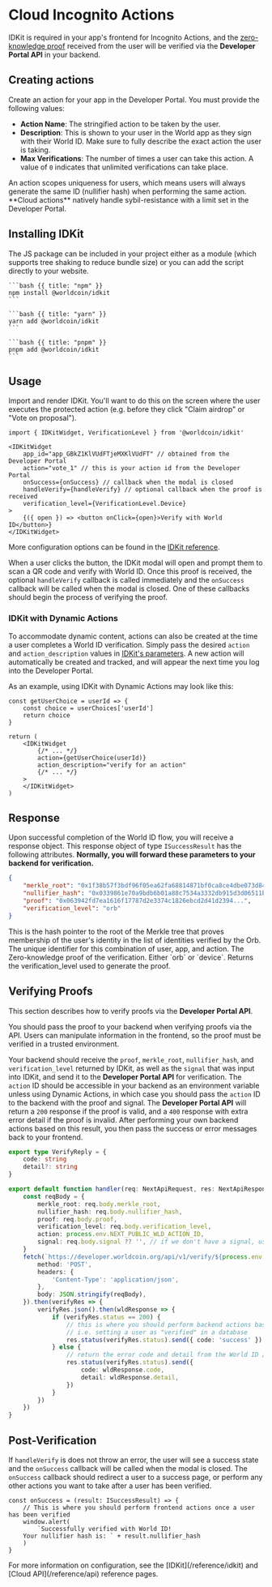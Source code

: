 # Cloud Incognito Actions

IDKit is required in your app's frontend for Incognito Actions, and the [zero-knowledge proof](/concepts#vocabulary) received from the user will be verified via the **Developer Portal API** in your backend.

## Creating actions

Create an action for your app in the Developer Portal. You must provide the following values:

-   **Action Name**: The stringified action to be taken by the user.
-   **Description**: This is shown to your user in the World app as they sign with their World ID. Make sure to fully describe the exact action the user is taking.
-   **Max Verifications**: The number of times a user can take this action. A value of `0` indicates that unlimited verifications can take place.

<Note>
	An action scopes uniqueness for users, which means users will always generate the same ID (nullifier hash) when
	performing the same action. **Cloud actions** natively handle sybil-resistance with a limit set in the Developer
	Portal.
</Note>

## Installing IDKit

The JS package can be included in your project either as a module (which supports tree shaking to reduce bundle size) or you can add the script directly to your website.

<CodeGroup title="Install IDKit">

    ```bash {{ title: "npm" }}
    npm install @worldcoin/idkit
    ```

    ```bash {{ title: "yarn" }}
    yarn add @worldcoin/idkit
    ```

    ```bash {{ title: "pnpm" }}
    pnpm add @worldcoin/idkit
    ```

</CodeGroup>

## Usage

Import and render IDKit. You'll want to do this on the screen where the user executes the protected action (e.g. before they click "Claim airdrop" or "Vote on proposal").

```tsx
import { IDKitWidget, VerificationLevel } from '@worldcoin/idkit'

<IDKitWidget
	app_id="app_GBkZ1KlVUdFTjeMXKlVUdFT" // obtained from the Developer Portal
	action="vote_1" // this is your action id from the Developer Portal
	onSuccess={onSuccess} // callback when the modal is closed
	handleVerify={handleVerify} // optional callback when the proof is received
	verification_level={VerificationLevel.Device}
>
	{({ open }) => <button onClick={open}>Verify with World ID</button>}
</IDKitWidget>
```

More configuration options can be found in the [IDKit reference](/reference/idkit).

When a user clicks the button, the IDKit modal will open and prompt them to scan a QR code and verify with World ID. Once this proof is received, the optional `handleVerify` callback is called immediately and the `onSuccess` callback will be called when the modal is closed.
One of these callbacks should begin the process of verifying the proof.

### IDKit with Dynamic Actions

To accommodate dynamic content, actions can also be created at the time a user completes a World ID verification. Simply pass the desired `action` and `action_description` values in [IDKit's parameters](/reference/idkit#parameters). A new action will automatically be created and tracked, and will appear the next time you log into the Developer Portal.

As an example, using IDKit with Dynamic Actions may look like this:

```tsx
const getUserChoice = userId => {
	const choice = userChoices['userId']
	return choice
}

return (
    <IDKitWidget
        {/* ... */}
        action={getUserChoice(userId)}
        action_description="verify for an action"
        {/* ... */}
    >
    </IDKitWidget>
)
```

## Response

Upon successful completion of the World ID flow, you will receive a response object. This response object of type `ISuccessResult` has the following attributes. **Normally, you will forward these parameters to your backend for verification.**

```json {{ title: 'ISuccessResult' }}
{
	"merkle_root": "0x1f38b57f3bdf96f05ea62fa68814871bf0ca8ce4dbe073d8497d5a6b0a53e5e0",
	"nullifier_hash": "0x0339861e70a9bdb6b01a88c7534a3332db915d3d06511b79a5724221a6958fbe",
	"proof": "0x063942fd7ea1616f17787d2e3374c1826ebcd2d41d2394...",
	"verification_level": "orb"
}
```

<Properties>
	<Property name="merkle_root" type="string">
		This is the hash pointer to the root of the Merkle tree that proves membership of the user's identity in the
		list of identities verified by the Orb.
	</Property>
	<Property name="nullifier_hash" type="string">
		The unique identifier for this combination of user, app, and action.
	</Property>
	<Property name="proof" type="string">
		The Zero-knowledge proof of the verification.
	</Property>
	<Property name="verification_level" type='"orb" | "device"'>
		Either `orb` or `device`. Returns the verification_level used to generate the proof.
	</Property>
</Properties>

## Verifying Proofs

This section describes how to verify proofs via the **Developer Portal API**.

<Note type="warning">
	You should pass the proof to your backend when verifying proofs via the API. Users can manipulate information in the
	frontend, so the proof must be verified in a trusted environment.
</Note>

Your backend should receive the `proof`, `merkle_root`, `nullifier_hash`, and `verification_level` returned by IDKit, as well as the `signal` that was input into IDKit, and send it to the **Developer Portal API** for verification.
The `action` ID should be accessible in your backend as an environment variable unless using Dynamic Actions, in which case you should pass the `action` ID to the backend with the proof and signal.
The **Developer Portal API** will return a `200` response if the proof is valid, and a `400` response with extra error detail if the proof is invalid.
After performing your own backend actions based on this result, you then pass the success or error messages back to your frontend.

```typescript {{ title: 'pages/api/verify.ts' }}
export type VerifyReply = {
	code: string
	detail?: string
}

export default function handler(req: NextApiRequest, res: NextApiResponse<VerifyReply>) {
	const reqBody = {
		merkle_root: req.body.merkle_root,
		nullifier_hash: req.body.nullifier_hash,
		proof: req.body.proof,
		verification_level: req.body.verification_level,
		action: process.env.NEXT_PUBLIC_WLD_ACTION_ID,
		signal: req.body.signal ?? '', // if we don't have a signal, use the empty string
	}
	fetch(`https://developer.worldcoin.org/api/v1/verify/${process.env.NEXT_PUBLIC_WLD_APP_ID}`, {
		method: 'POST',
		headers: {
			'Content-Type': 'application/json',
		},
		body: JSON.stringify(reqBody),
	}).then(verifyRes => {
		verifyRes.json().then(wldResponse => {
			if (verifyRes.status == 200) {
				// this is where you should perform backend actions based on the verified credential
				// i.e. setting a user as "verified" in a database
				res.status(verifyRes.status).send({ code: 'success' })
			} else {
				// return the error code and detail from the World ID /verify endpoint to our frontend
				res.status(verifyRes.status).send({
					code: wldResponse.code,
					detail: wldResponse.detail,
				})
			}
		})
	})
}
```

## Post-Verification

If `handleVerify` is does not throw an error, the user will see a success state and the `onSuccess` callback will be called when the modal is closed. The `onSuccess` callback should redirect a user to a success page, or perform any other actions you want to take after a user has been verified.

```tsx {{ title: 'pages/index.tsx' }}
const onSuccess = (result: ISuccessResult) => {
	// This is where you should perform frontend actions once a user has been verified
	window.alert(
		`Successfully verified with World ID!
    Your nullifier hash is: ` + result.nullifier_hash
	)
}
```

<Note>
	For more information on configuration, see the [IDKit](/reference/idkit) and [Cloud API](/reference/api) reference
	pages.
</Note>
